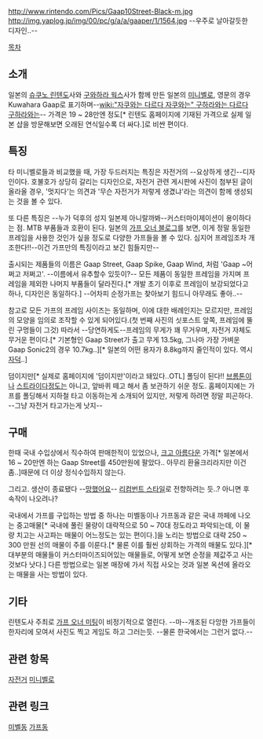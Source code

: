http://www.rintendo.com/Pics/Gaap10Street-Black-m.jpg
http://img.yaplog.jp/img/00/pc/g/a/a/gaaper/1/1564.jpg
--우주로 날아갈듯한 디자인..--

[[목차]]

== 소개 ==
일본의 [http://www.rintendo.com 슈쿠노 린텐도]사와 [http://kuwahara-bike.com/oversea2010/index.php?option=com_content&view=article&id=60&Itemid=57 구와하라 웍스]사가 함께 만든 일본의 [[미니벨로]], 영문의 경우 Kuwahara Gaap로 표기하며--[[wiki:"자쿠와는 다르다 자쿠와는" 구하라와는 다르다 구하라와는]]-- 가격은 19 ~ 28만엔 정도[* 린텐도 홈페이지에 기재된 가격으로 실제 일본 샵을 방문해보면 오래된 연식일수록 더 싸다.]로 비싼 편이다.

== 특징 ==
타 미니벨로들과 비교했을 때, 가장 두드러지는 특징은 자전거의 --요상하게 생긴--디자인이다. 호불호가 상당히 갈리는 디자인으로, 자전거 관련 게시판에 사진이 첨부된 글이 올라올 경우, '멋지다'는 의견과 '무슨 자전거가 저렇게 생겼냐'라는 의견이 함께 생성되는 것을 볼 수 있다.

또 다른 특징은 --누가 덕후의 성지 일본제 아니랄까봐--커스터마이제이션이 용이하다는 점. MTB 부품들과 호환이 된다. 일본의 [http://yaplog.jp/gaaper/ 가프 오너 블로그]를 보면, 이게 정말 동일한 프레임을 사용한 것인가 싶을 정도로 다양한 가프들을 볼 수 있다. 심지어 프레임조차 개조한다!!--이건 가프만의 특징이라고 보긴 힘들지만-- 

출시되는 제품들의 이름은 Gaap Street, Gaap Spike, Gaap Wind, 처럼 'Gaap ~어쩌고 저쩌고'. --이름에서 유추할수 있듯이?-- 모든 제품이 동일한 프레임을 가지며 프레임을 제외한 나머지 부품들이 달라진다.[* 개발 초기 이후로 프레임이 보강되었다고 하나, 디자인은 동일하다.] --어차피 순정가프는 찾아보기 힘드니 아무래도 좋아..--

참고로 모든 가프의 프레임 사이즈는 동일하며, 이에 대한 배례인지는 모르지만, 프레임의 모양을 임의로 조작할 수 있게 되어있다.(첫 번째 사진의 싯포스트 앞쪽, 프레임에 뚤린 구멍들이 그것) 따라서 --당연하게도--프레임의 무게가 꽤 무거우며, 자전거 자체도 무거운 편이다.[* 기본형인 Gaap Street가 출고 무게 13.5kg, 그나마 가장 가벼운 Gaap Sonic2의 경우 10.7kg..][* 일본의 어떤 용자가 8.8kg까지 줄인적이 있다. 역시 [[자덕]]..]

덤이지만[* 실제로 홈페이지에 '덤이지만'이라고 돼있다..OTL] 폴딩이 된다!! [[브롬톤]]이나 [[스트라이다]]정도는 아니고, 앞바퀴 떼고 해서 좀 보관하기 쉬운 정도. 홈페이지에는 가프를 폴딩해서 지하철 타고 이동하는게 소개되어 있지만, 저렇게 하려면 정말 피곤하다. --그냥 자전거 타고가는게 낫지--

== 구매 ==
한때 국내 수입상에서 직수하여 판매한적이 있었으나, [[크고 아름다운]] 가격[* 일본에서 16 ~ 20만엔 하는 Gaap Street를 450만원에 팔았다.. 아무리 환율크리라지만 이건 좀..]때문에 더 이상 정식수입하지 않는다.

그리고. 생산이 종료됐다 --[[망했어요]]-- [http://www.rintendo.com/Kaiyu/index.html 리컴번트 스타일]로 전향하려는 듯..? 아니면 후속작이 나오려나? 

국내에서 가프를 구입하는 방법 중 하나는 미벨동이나 가프동과 같은 국내 까페에 나오는 중고매물[* 국내에 풀린 물량이 대략적으로 50 ~ 70대 정도라고 파악되는데, 이 물량 치고는 사고파는 매물이 어느정도는 있는 편이다.]을 노리는 방법으로 대략 250 ~ 300 만원 선의 매물이 주를 이룬다.[* 물론 이를 훨씬 상회하는 가격의 매물도 있다.][* 대부분의 매물들이 커스터마이즈되어있는 매물들로, 어떻게 보면 순정을 제값주고 사는것보다 낫다.]
다른 방법으로는 일본 매장에 가서 직접 사오는 것과 일본 옥션에 올라오는 매물을 사는 방법이 있다.

== 기타 ==
린텐도사 주최로 [http://www.rintendo.com/Community/Meeting/100718GOM2010.htm 가프 오너 미팅]이 비정기적으로 열린다. --마--개조된 다앙한 가프들이 한자리에 모여서 사진도 찍고 게임도 하고 그러는듯. --물론 한국에서는 그런거 없다.--

== 관련 항목 ==
[[자전거]]
[[미니벨로]]

== 관련 링크 ==
[http://cafe.naver.com/minivelobike 미벨동]
[http://cafe.naver.com/kwhrclub 가프동]
